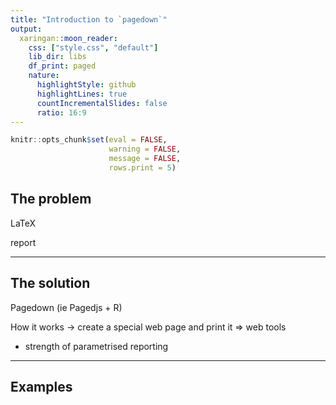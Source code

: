 ---
title: "Introduction to `pagedown`"
output:
  xaringan::moon_reader:
    css: ["style.css", "default"]
    lib_dir: libs
    df_print: paged
    nature:
      highlightStyle: github
      highlightLines: true
      countIncrementalSlides: false
      ratio: 16:9
---

```{r setup, include=FALSE}
knitr::opts_chunk$set(eval = FALSE, 
                      warning = FALSE,
                      message = FALSE,
                      rows.print = 5)
```


## The problem

LaTeX

report

---

## The solution

Pagedown (ie Pagedjs + R)

How it works -> create a special web page and print it
=> web tools

+ strength of parametrised reporting

---

## Examples
